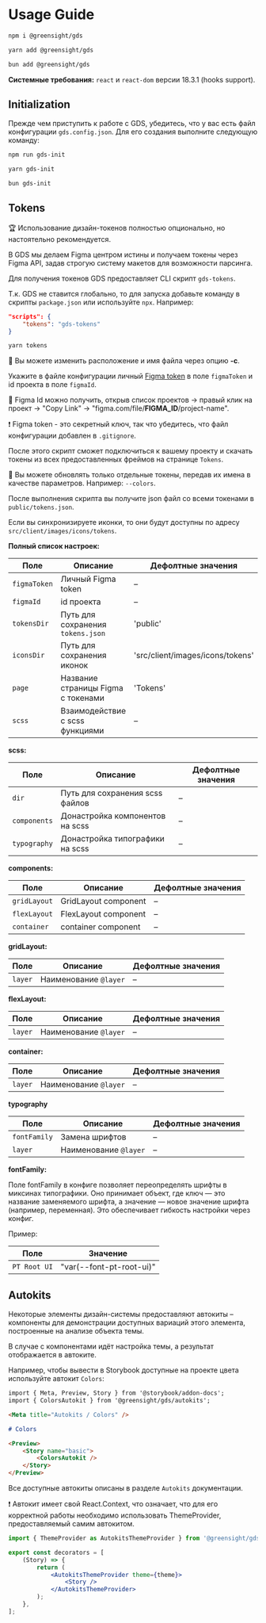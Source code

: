 
<Meta title="Intro / Usage Guide / Main" />

# Usage Guide

```bash
npm i @greensight/gds
```

```bash
yarn add @greensight/gds
```

```bash
bun add @greensight/gds
```

**Системные требования:** `react` и `react-dom` версии 18.3.1 (hooks support).

## Initialization

Прежде чем приступить к работе с GDS, убедитесь, что у вас есть файл конфигурации `gds.config.json`. Для его создания выполните следующую команду:

```bash
npm run gds-init
```

```bash
yarn gds-init
```

```bash
bun gds-init
```

## Tokens

🏆 Использование дизайн-токенов полностью опционально, но настоятельно рекомендуется.

В GDS мы делаем Figma центром истины и получаем токены через Figma API, задав строгую систему макетов для возможности парсинга.

Для получения токенов GDS предоставляет CLI скрипт `gds-tokens`.

Т.к. GDS не ставится глобально, то для запуска добавьте команду в скрипты `package.json` или используйте `npx`. Например:

```json
"scripts": {
    "tokens": "gds-tokens"
}
```

```bash
yarn tokens
```

💬 Вы можете изменить расположение и имя файла через опцию **-c**.

Укажите в файле конфигурации личный [Figma token](https://www.figma.com/developers/api#authentication) в поле `figmaToken` и id проекта в поле `figmaId`.

💬 Figma Id можно получить, открыв список проектов -> правый клик на проект -> "Copy Link" -> "figma.com/file/**FIGMA_ID**/project-name".

❗️ Figma token - это секретный ключ, так что убедитесь, что файл конфигурации добавлен в `.gitignore`.

После этого скрипт сможет подключиться к вашему проекту и скачать токены из всех предоставленных фреймов на странице `Tokens`.

💬 Вы можете обновлять только отдельные токены, передав их имена в качестве параметров. Например: `--colors`.

После выполнения скрипта вы получите json файл со всеми токенами в `public/tokens.json`.

Если вы синхронизируете иконки, то они будут доступны по адресу `src/client/images/icons/tokens`.

**Полный список настроек:**

| Поле         | Описание                           | Дефолтные значения               |
| ------------ | ---------------------------------- | -------------------------------- |
| `figmaToken` | Личный Figma token                 | –                                |
| `figmaId`    | id проекта                         | –                                |
| `tokensDir`  | Путь для сохранения `tokens.json`  | 'public'                         |
| `iconsDir`   | Путь для сохранения иконок         | 'src/client/images/icons/tokens' |
| `page`       | Название страницы Figma с токенами | 'Tokens'                         |
| `scss`       | Взаимодействие с scss функциями    | –                                |

**scss:**

| Поле         | Описание                        | Дефолтные значения |
| ------------ | ------------------------------- | ------------------ |
| `dir`        | Путь для сохранения scss файлов | –                  |
| `components` | Донастройка компонентов на scss | –                  |
| `typography` | Донастройка типографики на scss | –                  |

**components:**

| Поле         | Описание             | Дефолтные значения |
| ------------ | -------------------- | ------------------ |
| `gridLayout` | GridLayout component | –                  |
| `flexLayout` | FlexLayout component | –                  |
| `container`  | container component  | –                  |

**gridLayout:**

| Поле    | Описание              | Дефолтные значения |
| ------- | --------------------- | ------------------ |
| `layer` | Наименование `@layer` | –                  |

**flexLayout:**

| Поле    | Описание              | Дефолтные значения |
| ------- | --------------------- | ------------------ |
| `layer` | Наименование `@layer` | –                  |

**container:**

| Поле    | Описание              | Дефолтные значения |
| ------- | --------------------- | ------------------ |
| `layer` | Наименование `@layer` | –                  |

**typography**

| Поле         | Описание              | Дефолтные значения |
| ------------ | --------------------- | ------------------ |
| `fontFamily` | Замена шрифтов        | –                  |
| `layer`      | Наименование `@layer` | –                  |

**fontFamily:**

Поле fontFamily в конфиге позволяет переопределять шрифты в миксинах типографики. Оно принимает объект, где ключ — это название заменяемого шрифта, а значение — новое значение шрифта (например, переменная). Это обеспечивает гибкость настройки через конфиг.

Пример:

| Поле         | Значение                 |
| ------------ | ------------------------ |
| `PT Root UI` | "var(--font-pt-root-ui)" |

## Autokits

Некоторые элементы дизайн-системы предоставляют автокиты – компоненты для демонстрации доступных вариаций этого элемента, построенные на анализе объекта темы.

В случае с компонентами идёт настройка темы, а результат отображается в автоките.

Например, чтобы вывести в Storybook доступные на проекте цвета используйте автокит `Colors`:

```md
import { Meta, Preview, Story } from '@storybook/addon-docs';
import { ColorsAutokit } from '@greensight/gds/autokits';

<Meta title="Autokits / Colors" />

# Colors

<Preview>
    <Story name="basic">
        <ColorsAutokit />
    </Story>
</Preview>
```

Все доступные автокиты описаны в разделе `Autokits` документации.

❗️ Автокит имеет свой React.Context, что означает, что для его корректной работы необходимо использовать ThemeProvider, предоставляемый самим автокитом.

```jsx
import { ThemeProvider as AutokitsThemeProvider } from '@greensight/gds/autokits';

export const decorators = [
    (Story) => {
        return (
            <AutokitsThemeProvider theme={theme}>
                <Story />
            </AutokitsThemeProvider>
        );
    },
];
```
